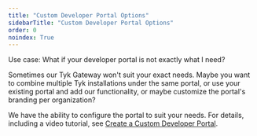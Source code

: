 ```yaml
---
title: "Custom Developer Portal Options"
sidebarTitle: "Custom Developer Portal Options"
order: 0
noindex: True
---
```



<LegacyClassicPortalApi/>

Use case: What if your developer portal is not exactly what I need?

Sometimes our Tyk Gateway won't suit your exact needs.  Maybe you want to combine multiple Tyk installations under the same portal, or use your existing portal and add our functionality, or maybe customize the portal's branding per organization?

We have the ability to configure the portal to suit your needs. For details, including a video tutorial, see [Create a Custom Developer Portal](/5.8/tyk-developer-portal/tyk-portal-classic/customise/custom-developer-portal).
